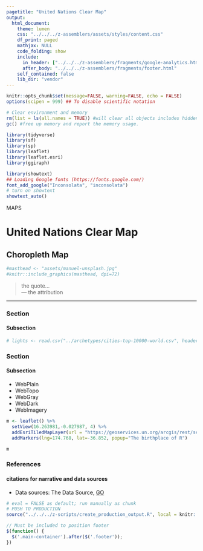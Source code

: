 ```yaml
---
pagetitle: "United Nations Clear Map"
output: 
  html_document:
    theme: lumen
    css: "../../../z-assemblers/assets/styles/content.css"
    df_print: paged
    mathjax: NULL
    code_folding: show
    include:
      in_header: ["../../../z-assemblers/fragments/google-analytics.html", "../../../z-assemblers/fragments/header.html"]
      after_body: "../../../z-assemblers/fragments/footer.html"
    self_contained: false
    lib_dir: "vendor"
---
```



```r

knitr::opts_chunk$set(message=FALSE, warning=FALSE, echo = FALSE)
options(scipen = 999) ## To disable scientific notation

# Clear environment and memory
rm(list = ls(all.names = TRUE)) #will clear all objects includes hidden objects.
gc() #free up memory and report the memory usage.

library(tidyverse)
library(sf)
library(sp)
library(leaflet)
library(leaflet.esri)
library(ggiraph)

library(showtext)
## Loading Google fonts (https://fonts.google.com/)
font_add_google("Inconsolata", "inconsolata")
# turn on showtext
showtext_auto()

```

<div class="activity">
MAPS  
</div>

# United Nations Clear Map
## Choropleth Map

```r

#masthead <- "assets/manuel-unsplash.jpg"
#knitr::include_graphics(masthead, dpi=72)

```


> the quote...\
--- the attribution\

***


### Section
#### Subsection


```r

# lights <- read.csv("../archetypes/cities-top-10000-world.csv", header = TRUE, stringsAsFactors = FALSE)

```


### Section
#### Subsection

* WebPlain
* WebTopo
* WebGray
* WebDark
* WebImagery


```r

m <- leaflet() %>%
  setView(16.263981,-0.027987, 4) %>%
  addEsriTiledMapLayer(url = "https://geoservices.un.org/arcgis/rest/services/ClearMap_WebTopo/MapServer") %>%
  addMarkers(lng=174.768, lat=-36.852, popup="The birthplace of R")

m

```



### References
#### citations for narrative and data sources

* Data sources: The Data Source,  [GO](https://govdata360-backend.worldbank.org/api/v1/datasets/4034/dump.csv){target="_blank"}


```r

# eval = FALSE as default; run manually as chunk
# PUSH TO PRODUCTION
source("../../../z-scripts/create_production_output.R", local = knitr::knit_global())

```



```js

// Must be included to position footer
$(function() {
  $('.main-container').after($('.footer'));
})

```

